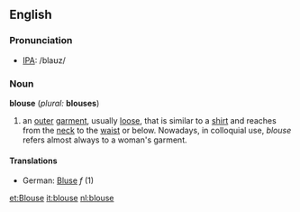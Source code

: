==English==
===Pronunciation===
*[[IPA]]: /blaʊz/
===Noun===
'''blouse''' (''plural:'' '''blouses''')
#an [[outer]] [[garment]], usually [[loose]], that is similar to a [[shirt]] and reaches from the [[neck]] to the [[waist]] or below. Nowadays, in colloquial use, ''blouse'' refers almost always to a woman's garment.
====Translations====
*German: [[Bluse]] ''f'' (1)


[[et:Blouse]]
[[it:blouse]]
[[nl:blouse]]